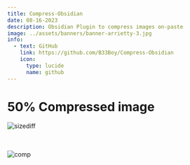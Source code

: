 ```yaml
---
title: Compress-Obsidian
date: 08-16-2023
description: Obsidian Plugin to compress images on-paste
image: ../assets/banners/banner-arrietty-3.jpg
info:
  - text: GitHub
    link: https://github.com/B33Boy/Compress-Obsidian
    icon:
      type: lucide
      name: github
---
```


# 50% Compressed image

![sizediff](https://github.com/B33Boy/Compress-Obsidian/raw/master/filesize.png)

<br></br>
![comp](https://github.com/B33Boy/Compress-Obsidian/raw/master/owl-compressed.png)
